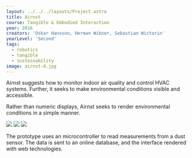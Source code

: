 ---
layout: ../../../layouts/Project.astro
title: Airnst
course: Tangible & Embodied Interaction
year: 2016
creators: 'Oskar Hansson, Herman Wikner, Sebastian Wictorin'
yearLevel: 'Second'
tags:
  - robotics
  - tangible
  - sustainability
image: airnst-4.jpg
---

Airnst suggests how to monitor indoor air quality and control HVAC systems. Further, it seeks to make environmental conditions visible and accessible.

<MauVideo id="0_7flsf8q2" />

Rather than numeric displays, Airnst seeks to render environmental conditions in a simple manner.

<ImageSet>

![](airnst-1.jpg)
![](airnst-2.jpg)
![](airnst-3.jpg)

</ImageSet>

The prototype uses an microcontroller to read measurements from a dust sensor. The data is sent to an online database, and the interface rendered with web technologies.
